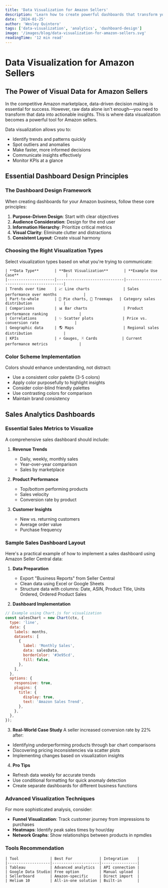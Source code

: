```yaml
---
title: 'Data Visualization for Amazon Sellers'
description: 'Learn how to create powerful dashboards that transform your Amazon seller data into clear, actionable insights'
date: '2024-01-25'
author: 'Wesley Quintero'
tags: ['data-visualization', 'analytics', 'dashboard-design']
image: '/images/blog/data-visualization-for-amazon-sellers.svg'
readingTime: '12 min read'
---
```


# Data Visualization for Amazon Sellers

## The Power of Visual Data for Amazon Sellers

In the competitive Amazon marketplace, data-driven decision making is essential for success. However, raw data alone isn't enough—you need to transform that data into actionable insights. This is where data visualization becomes a powerful tool for Amazon sellers.

Data visualization allows you to:

- Identify trends and patterns quickly
- Spot outliers and anomalies
- Make faster, more informed decisions
- Communicate insights effectively
- Monitor KPIs at a glance

## Essential Dashboard Design Principles

### The Dashboard Design Framework

When creating dashboards for your Amazon business, follow these core principles:

1. **Purpose-Driven Design**: Start with clear objectives
2. **Audience Consideration**: Design for the end user
3. **Information Hierarchy**: Prioritize critical metrics
4. **Visual Clarity**: Eliminate clutter and distractions
5. **Consistent Layout**: Create visual harmony

### Choosing the Right Visualization Types

Select visualization types based on what you're trying to communicate:

```
| **Data Type**       | **Best Visualization**       | **Example Use Case**                     |
|---------------------|------------------------------|------------------------------------------|
| Trends over time    | 📈 Line charts               | Sales performance over months            |
| Part-to-whole       | 🥧 Pie charts, 🌳 Treemaps   | Category sales distribution              |
| Comparisons         | 📊 Bar charts                | Product performance ranking              |
| Correlations        | ✨ Scatter plots             | Price vs. conversion rate                |
| Geographic data     | 🌎 Maps                      | Regional sales distribution              |
| KPIs                | ⚡ Gauges, 🃏 Cards           | Current performance metrics              |
```

### Color Scheme Implementation

Colors should enhance understanding, not distract:

- Use a consistent color palette (3-5 colors)
- Apply color purposefully to highlight insights
- Consider color-blind friendly palettes
- Use contrasting colors for comparison
- Maintain brand consistency

## Sales Analytics Dashboards

### Essential Sales Metrics to Visualize

A comprehensive sales dashboard should include:

1. **Revenue Trends**

   - Daily, weekly, monthly sales
   - Year-over-year comparison
   - Sales by marketplace

2. **Product Performance**

   - Top/bottom performing products
   - Sales velocity
   - Conversion rate by product

3. **Customer Insights**
   - New vs. returning customers
   - Average order value
   - Purchase frequency

### Sample Sales Dashboard Layout

Here's a practical example of how to implement a sales dashboard using Amazon Seller Central data:

1. **Data Preparation**

   - Export "Business Reports" from Seller Central
   - Clean data using Excel or Google Sheets
   - Structure data with columns: Date, ASIN, Product Title, Units Ordered, Ordered Product Sales

2. **Dashboard Implementation**

```javascript
// Example using Chart.js for visualization
const salesChart = new Chart(ctx, {
  type: 'line',
  data: {
    labels: months,
    datasets: [
      {
        label: 'Monthly Sales',
        data: salesData,
        borderColor: '#3e95cd',
        fill: false,
      },
    ],
  },
  options: {
    responsive: true,
    plugins: {
      title: {
        display: true,
        text: 'Amazon Sales Trend',
      },
    },
  },
});
```

3. **Real-World Case Study**
   A seller increased conversion rate by 22% after:

- Identifying underperforming products through bar chart comparisons
- Discovering pricing inconsistencies via scatter plots
- Implementing changes based on visualization insights

4. **Pro Tips**

- Refresh data weekly for accurate trends
- Use conditional formatting for quick anomaly detection
- Create separate dashboards for different business functions

### Advanced Visualization Techniques

For more sophisticated analysis, consider:

- **Funnel Visualization**: Track customer journey from impressions to purchases
- **Heatmaps**: Identify peak sales times by hour/day
- **Network Graphs**: Show relationships between products in npmdles

### Tools Recommendation

```
| Tool              | Best For            | Integration    |
|-------------------|---------------------|----------------|
| Tableau           | Advanced analytics  | API connection |
| Google Data Studio| Free option         | Manual upload  |
| Sellerboard       | Amazon-specific     | Direct import  |
| Helium 10         | All-in-one solution | Built-in       |
```
